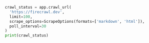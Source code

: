 ```python Python
crawl_status = app.crawl_url(
  'https://firecrawl.dev', 
  limit=100, 
  scrape_options=ScrapeOptions(formats=['markdown', 'html']),
  poll_interval=30
)
print(crawl_status)
```